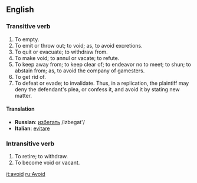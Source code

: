 ==English==

=== Transitive verb===
#To empty.
#To emit or throw out; to void; as, to avoid excretions.
#To quit or evacuate; to withdraw from.
#To make void; to annul or vacate; to refute.
#To keep away from; to keep clear of; to endeavor no to meet; to shun; to abstain from; as, to avoid the company of gamesters.
#To get rid of.
#To defeat or evade; to invalidate. Thus, in a replication, the plaintiff may deny the defendant's plea, or confess it, and avoid it by stating new matter.

====Translation====
*'''Russian''': [[избегать]] /izbegat'/
*'''Italian''': [[evitare]]

===Intransitive verb===
#To retire; to withdraw.
#To become void or vacant.

[[it:avoid]]
[[ru:Avoid]]